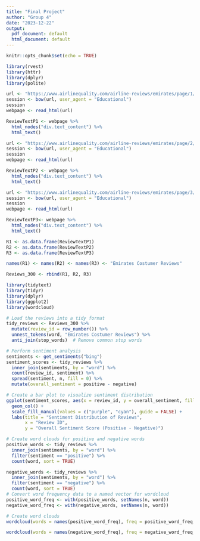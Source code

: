 ```yaml
---
title: "Final Project"
author: "Group 4"
date: "2023-12-22"
output:
  pdf_document: default
  html_document: default
---
```


```r
knitr::opts_chunk$set(echo = TRUE)
```

```r
library(rvest)
library(httr)
library(dplyr)
library(polite)
```

```r
url <- "https://www.airlinequality.com/airline-reviews/emirates/page/1/?sortby=post_date%3ADesc&pagesize=100"
session <- bow(url, user_agent = "Educational")
session
webpage <- read_html(url)

ReviewTextP1 <- webpage %>%
  html_nodes("div.text_content") %>%
  html_text()
```

```r
url <- "https://www.airlinequality.com/airline-reviews/emirates/page/2/?sortby=post_date%3ADesc&pagesize=100"
session <- bow(url, user_agent = "Educational")
session
webpage <- read_html(url)

ReviewTextP2 <- webpage %>%
  html_nodes("div.text_content") %>%
  html_text()
```

```r
url <- "https://www.airlinequality.com/airline-reviews/emirates/page/3/?sortby=post_date%3ADesc&pagesize=100"
session <- bow(url, user_agent = "Educational")
session
webpage <- read_html(url)

ReviewTextP3<- webpage %>%
  html_nodes("div.text_content") %>%
  html_text()
```

```r
R1 <- as.data.frame(ReviewTextP1)
R2 <- as.data.frame(ReviewTextP2)
R3 <- as.data.frame(ReviewTextP3)

names(R1) <- names(R2) <- names(R3) <- "Emirates Costumer Reviews"

Reviews_300 <- rbind(R1, R2, R3)
```

```r
library(tidytext)
library(tidyr)
library(dplyr)
library(ggplot2)
library(wordcloud)

# Load the reviews into a tidy format
tidy_reviews <- Reviews_300 %>%
  mutate(review_id = row_number()) %>%
  unnest_tokens(word, "Emirates Costumer Reviews") %>%
  anti_join(stop_words)  # Remove common stop words

# Perform sentiment analysis
sentiments <- get_sentiments("bing")
sentiment_scores <- tidy_reviews %>%
  inner_join(sentiments, by = "word") %>%
  count(review_id, sentiment) %>%
  spread(sentiment, n, fill = 0) %>%
  mutate(overall_sentiment = positive - negative)

# Create a bar plot to visualize sentiment distribution
ggplot(sentiment_scores, aes(x = review_id, y = overall_sentiment, fill = factor(overall_sentiment > 0))) +
  geom_col() +
  scale_fill_manual(values = c("purple", "cyan"), guide = FALSE) +
  labs(title = "Sentiment Distribution of Reviews",
       x = "Review ID",
       y = "Overall Sentiment Score (Positive - Negative)")

# Create word clouds for positive and negative words
positive_words <- tidy_reviews %>%
  inner_join(sentiments, by = "word") %>%
  filter(sentiment == "positive") %>%
  count(word, sort = TRUE)

negative_words <- tidy_reviews %>%
  inner_join(sentiments, by = "word") %>%
  filter(sentiment == "negative") %>%
  count(word, sort = TRUE)
# Convert word frequency data to a named vector for wordcloud
positive_word_freq <- with(positive_words, setNames(n, word))
negative_word_freq <- with(negative_words, setNames(n, word))

# Create word clouds
wordcloud(words = names(positive_word_freq), freq = positive_word_freq, scale = c(3, 0.5), max.words = 50, colors = brewer.pal(8, "Dark2"), main = "Positive Words")

wordcloud(words = names(negative_word_freq), freq = negative_word_freq, scale = c(3, 0.5), max.words = 50, colors = brewer.pal(8, "Dark2"), main = "Negative Words")

```